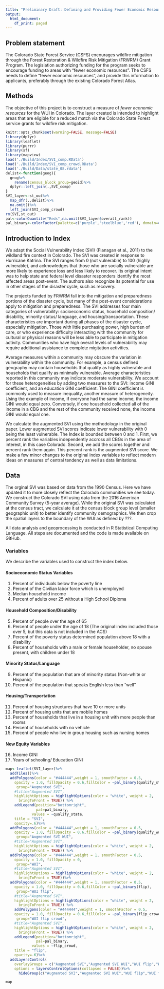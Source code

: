 ```yaml
---
title: "Preliminary Draft: Defining and Providing Fewer Economic Resources"
output:
  html_document:
    df_print: paged
---
```


## Problem statement 

The Colorado State Forest Service (CSFS) encourages wildfire mitigation through the Forest Restoration & Wildfire Risk Mitigation (FRWRM) Grant Program.  The legislation authorizing funding for the program seeks to encourage funding to areas with “fewer economic resources”.  The CSFS needs to define “fewer economic resources”, and provide this information to applicants, preferably through the existing Colorado Forest Atlas.  

## Methods

The objective of this project is to construct a measure of *fewer economic resources* for the WUI in Colorado.  The layer created is intended to highlight areas that are eligible for a reduced match via the Colorado State Forest service grants for wildfire risk mitigation.

```r
knitr::opts_chunk$set(warning=FALSE, message=FALSE)
library(dplyr)
library(leaflet)
library(purrr)
library(sf)
library(mapview)
load('./Build/Index/SVI_comp.RData')
load('./Build/Index/SVI_comp_crowd.RData')
load('./Build/Data/state_08.rdata')
delist<-function(geog){
  geog%>%
    rename(census_block_group=geoid)%>%
  dplyr::left_join(.,SVI_comp)
}
SVI_layer<-st_out%>%
  map_dfr(.,delist)%>%
  na.omit()%>%
  left_join(SVI_comp_crowd)
rm(SVI,st_out)
pal<-colorQuantile("Reds",na.omit(SVI_layer$overall_rank))
pal_binary<-colorFactor(palette=c('purple','steelblue','red'), domain=c(-1,0,1))
```

## Introduction to Index

We adapt the Social Vulnerability Index (SVI) (Flanagan et al., 2011) to the wildland fire context in Colorado.  The SVI was created in response to Hurricane Katrina.  The SVI ranges from 0 (not vulnerable) to 100 (highly vulnerable), and acknowledges that those who are socially vulnerable are more likely to experience loss and less likely to recover.  Its original intent was to help state and federal level disaster responders identify the most affected areas post-event.  The authors also recognize its potential for use in other stages of the disaster cycle, such as recovery.

The projects funded by FRWRM fall into the mitigation and preparedness portions of the disaster cycle, but many of the post-event considerations apply to mitigation and preparedness.  The SVI addresses four main categories of vulnerability: socioeconomic status, household composition/ disability, minority status/ language, and housing/transportation.  These characteristics are important during all phases of the disaster cycle, especially mitigation.  Those with little purchasing power, high burden of care, or who experience difficulty interacting with the community for cultural or physical reasons will be less able to participate in mitigation activity.  Communities who have high overall levels of vulnerability may require additional assistance to complete migitation activities.  

Average measures within a community may obscure the variation in vulnerability within the community.  For example, a census defined geography may contain households that qualify as highly vulnerable and households that qualify as minimally vulnerable.  Average characteristics reported in this community may indicate moderate vulnerability.  We account for these heterogeneities by adding two measures to the SVI: income GINI coefficient, and an education GINI coefficient.  The GINI coefficient is commonly used to measure inequality, another measure of heterogeneity. Using the example of income, if everyone had the same income, the income GINI would equal zero.  Conversely, if one household collected all of the income in a CBG and the rest of the community received none, the income GINI would equal one.  

We calculate the augmented SVI using the methodology in the original paper.  Lower augmented SVI scores indicate lower vulnerability with 0 being the least vulnerable.  The Index is bounded between 0 and 1.  First, we percent rank the variables independently accross all CBGs in the area of interest, in this case Colorado.  Second, we add the scores together and percent rank them again.  This percent rank is the augmented SVI score.  We make a few minor changes to the original index variables to reflect modern ideas on measures of central tendency as well as data limitations. 

## Data

The orginal SVI was based on data from the 1990 Census.  Here we have updated it to more closely reflect the Colorado communities we see today.  We construct the Colorado SVI using data from the 2016 American Community Survey (5-year average).  While the original SVI was calculated at the census tract, we calculate it at the census block group level (smaller geographic unit) to better identify community demographics.  We then crop the spatial layers to the boundary of the WUI as defined by ???. 

All data analysis and geoprocessing is conducted in R Statistical Computing Language.  All steps are documented and the code is made available on GitHub.


### Variables

We describe the variables used to construct the index below.

#### Socioeconomic Status Variables

1.  Percent of individuals below the poverty line
2.  Percent of the Civilian labor force which is unemployed 
3.  Median household income
4.  Percent of adults over 25 without a High School Diploma

#### Household Composition/Disability

5.  Percent of people over the age of 65
6.  Percent of people under the age of 18 (The original index included those over 5, but this data is not included in the ACS)
7.  Percent of the poverty status determined population above 18 with a disability
8.  Percent of households with a male or female householder, no spouse present, with children under 18

#### Minority Status/Language

9.  Percent of the population that are of minority status (Non-white or Hispanic)
10. Percent of the population that speaks English less than "well"


#### Housing/Transportation
11. Percent of housing structures that have 10 or more units
12. Percent of housing units that are mobile homes
13. Percent of households that live in a housing unit with more people than rooms
14. Percent of households with no vehicle
15. Percent of people who live in group housing such as nursing homes

#### New Equity Variables
16. Income GINI
17. Years of schooling/ Education GINI



```r

map<-leaflet(SVI_layer)%>%
  addTiles()%>%
  addPolygons(color = "#444444",weight = 1, smoothFactor = 0.5,
    opacity = 1.0, fillOpacity = 0.6,fillColor = ~pal_binary(qualify_state),
     group="Augmented SVI",
    #title="Augmented SVI",
    highlightOptions = highlightOptions(color = "white", weight = 2,
      bringToFront = TRUE)) %>%
    addLegend(position="bottomright",
              pal=pal_binary, 
            values = ~qualify_state,
    title = "SVI",
    opacity=.6)%>%
  addPolygons(color = "#444444",weight = 1, smoothFactor = 0.5,
    opacity = 1.0, fillOpacity = 0.6,fillColor = ~pal_binary(qualify_wui),
     group="Augmented SVI WUI",
    #title="Augmented SVI",
    highlightOptions = highlightOptions(color = "white", weight = 2,
      bringToFront = TRUE)) %>%
  addPolygons(color = "#444444",weight = 1, smoothFactor = 0.5,
    opacity = 1.0, fillOpacity = 0,
     group="WUI",
    #title="Augmented SVI",
    highlightOptions = highlightOptions(color = "white", weight = 2,
      bringToFront = TRUE))%>%
  addPolygons(color = "#444444",weight = 1, smoothFactor = 0.5,
    opacity = 1.0, fillOpacity = 0.6,fillColor = ~pal_binary(flip),
     group="WUI flip",
    #title="Augmented SVI",
    highlightOptions = highlightOptions(color = "white", weight = 2,
      bringToFront = TRUE)) %>%
    addPolygons(color = "#444444",weight = 1, smoothFactor = 0.5,
    opacity = 1.0, fillOpacity = 0.6,fillColor = ~pal_binary(flip_crowd),
     group="WUI flip crowd",
    #title="Augmented SVI",
    highlightOptions = highlightOptions(color = "white", weight = 2,
      bringToFront = TRUE)) %>%
    addLegend(position="bottomright",
              pal=pal_binary, 
            values = ~flip_crowd,
    title = "flip",
    opacity=.6)%>%
  addLayersControl(
    overlayGroups = c("Augmented SVI","Augmented SVI WUI","WUI flip","WUI flip crowd","WUI"),
    options = layersControlOptions(collapsed = FALSE))%>%
      hideGroup(c("Augmented SVI","Augmented SVI WUI","WUI flip","WUI flip crowd","WUI"))

map
```






